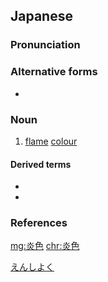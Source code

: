 ==Japanese==
{{ja-kanjitab|えん|しょく|yomi=o}}

===Pronunciation===
{{ja-pron|yomi=o|えんしょく|acc=0|acc_ref=DJR}}

===Alternative forms===
* {{ja-l|焰色}}

===Noun===
{{ja-noun|えんしょく}}

# [[flame]] [[colour]]

====Derived terms====
* {{ja-r|炎色植物|えんしょくしょくぶつ|''{{taxlink|Pyrrophyta|division|noshow=1}}''}}
* {{ja-r|炎色反応|えんしょくはんのう|[[flame]] [[reaction]]}}

===References===
<references/>

[[Category:ja:Reds|えんしよく]]

[[mg:炎色]]
[[chr:炎色]]